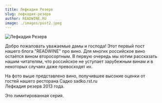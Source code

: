 ```yaml
---
title: Лефкадия Резерв
slug: лефкадия-резерв
author: READWINE.RU
image: ./images/post2.jpeg
---
```


![Лефкадия Резерв](./images/post2.jpeg)

Добро пожаловать уважаемые дамы и господа!
Этот первый пост нашего блога "READWINE" про вино.
Для многих российское вино остаётся вином второсортным. В первую очередь мы хотим рассказать нашим читателям, что российское не уступает зарубежным винам и в некоторых случаях даже превосходят их.

На фото выше представлено вино, получившее высокие оценки от гостей нашего ресторана Садко sadko.rst.ru  
Лефкадия резерв 2013 года.

Это лимитированная серия. 



